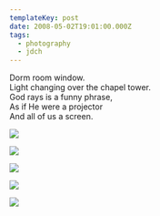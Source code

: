 ```yaml
---
templateKey: post
date: 2008-05-02T19:01:00.000Z
tags:
  - photography
  - jdch
---
```

Dorm room window.<br/>
Light changing over the chapel tower.<br/>
God rays is a funny phrase,<br/>
As if He were a projector<br/>
And all of us a screen.

![](../../assets/photos/20070902-IMG_2185.jpg)

![](../../assets/photos/20070907-IMG_2208.jpg)

![](../../assets/photos/20080502-IMG_2666.jpg)

![](../../assets/photos/20071016-IMG_2414.jpg)

![](../../assets/photos/20071014-IMG_2412.jpg)
